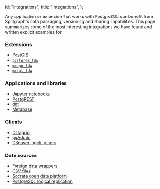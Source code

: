   id: "integrations",
  title: "Integrations",
};

Any application or extension that works with PostgreSQL can benefit from Splitgraph's data
packaging, versioning and sharing capabilities. This page summarizes some of the most interesting
integrations we have found and written explicit examples for.

### Extensions

  * [PostGIS](/docs/integrating-splitgraph/postgis)
  * [`postgres_fdw`](/docs/ingesting-data/foreign-data-wrappers/load-postgres-tables)
  * [`mongo_fdw`](/docs/ingesting-data/foreign-data-wrappers/load-mongo-collections)
  * [`mysql_fdw`](/docs/ingesting-data/foreign-data-wrappers/load-mysql-tables)

### Applications and libraries

  * [Jupyter notebooks](/docs/integrating-splitgraph/jupyter-notebooks)
  * [PostgREST](/docs/integrating-splitgraph/postgrest)
  * [dbt](/docs/integrating-splitgraph/dbt)
  * [Metabase](/docs/integrating-splitgraph/metabase)

### Clients

  * [Datagrip](/docs/integrating-splitgraph/datagrip)
  * [pgAdmin](/docs/integrating-splitgraph/pgadmin)
  * [DBeaver, pgcli, others](/docs/integrating-splitgraph/other-clients)

### Data sources

  * [Foreign data wrappers](/docs/ingesting-data/foreign-data-wrappers/introduction)
  * [CSV files](/docs/ingesting-data/load-csv-files)
  * [Socrata open data platform](/docs/ingesting-data/socrata)
  * [PostgreSQL logical replication](/docs/ingesting-data/postgres-replication)

